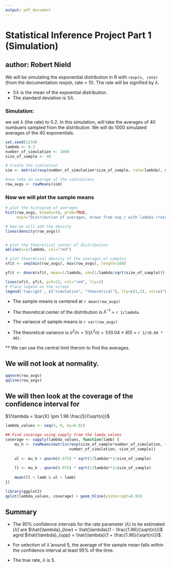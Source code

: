 ```yaml
---
output: pdf_document
---
```


# Statistical Inference Project Part 1 (Simulation)
## author: Robert Nield

We will be simulating the exponential distribution in R with `rexp(n, rate)` (from the documentation rexp(n, rate = 1)). The rate will be signified by $\lambda$.

* $1/\lambda$ is the mean of the expoential distribution.
* The standard deviation is $1/\lambda$. 

### Simulation:
we set $\lambda$ (the rate) to 0.2. 
In this simulation, will take the averages of 40 numbuers sampled from the distribution.
We will do 1000 simulated averages of the 40 exponentials.


```r
set.seed(1234)
lambda <- 0.2
number_of_simulation <- 1000
size_of_sample <- 40

# Create the simluation
sim <- matrix(rexp(number_of_simulation*size_of_sample, rate=lambda), number_of_simulation, size_of_sample)

#now take an average of the simluations
row_avgs <- rowMeans(sim)
```

### Now we will plot the sample means

```r
# plot the histogram of averages
hist(row_avgs, breaks=50, prob=TRUE,
     main="Distribution of averages, drawn from exp_r with lambda (rate) 0.2", xlab="")

# Now we will add the density
lines(density(row_avgs))


# plot the theoretical center of distribution
abline(v=1/lambda, col="red")

# plot theoretical density of the averages of samples
xfit <- seq(min(row_avgs), max(row_avgs), length=100)

yfit <- dnorm(xfit, mean=1/lambda, sd=(1/lambda/sqrt(size_of_sample)))

lines(xfit, yfit, pch=22, col="red", lty=2)
# Place legend on the screen
legend('topright', c("simulation", "theoretical"), lty=c(1,2), col=c("black", "red"))
```

* The sample means is centered at `r mean(row_avgs)`
* The theoretical center of the distribution is $\lambda^{-1}$ = `r 1/lambda`.


* The variance of sample means is `r var(row_avgs)`
* The theoretical variance is $\sigma^2 / n = 1/(\lambda^2 n) = 1/(0.04 \times 40)$ =
`r 1/(0.04 * 40)`.

** We can use the central limit therom to find the averages.


## We will not look at normality.

```r
qqnorm(row_avgs) 
qqline(row_avgs)
```

## We will then look at the coverage of the confidence interval for
$1/\lambda = \bar{X} \pm 1.96 \frac{S}{\sqrt{n}}$

```r
lambda_values <- seq(4, 6, by=0.01)

## Find coverage using sapply from the lamda_values
coverage <- sapply(lambda_values, function(lamb) {
    mu_h <- rowMeans(matrix(rexp(size_of_sample*number_of_simulation, rate=0.2),
                            number_of_simulation, size_of_sample))
    
    ul <- mu_h + qnorm(0.975) * sqrt(1/lambda**2/size_of_sample)
    
    ll <- mu_h - qnorm(0.975) * sqrt(1/lambda**2/size_of_sample)
    
    mean(ll < lamb & ul > lamb)
})

library(ggplot2)
qplot(lambda_values, coverage) + geom_hline(yintercept=0.95)
```

## Summary
* The 95% confidence intervals for the rate parameter ($\lambda$) to be estimated
($\hat{\lambda}$) are
$\hat{\lambda}_{low} = \hat{\lambda}(1 - \frac{1.96}{\sqrt{n}})$ agnd
$\hat{\lambda}_{upp} = \hat{\lambda}(1 + \frac{1.96}{\sqrt{n}})$.

* For selection of $\hat{\lambda}$ around 5, the average of the sample mean falls within the confidence interval at least 95% of the time.

* The true rate, $\lambda$ is 5.